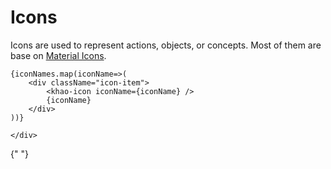 
<Meta title="Icons" />

# Icons

Icons are used to represent actions, objects, or concepts. Most of them are base on [Material Icons](https://fonts.google.com/icons).

<div className="sb-container">
  <div className='container'>
  
    {iconNames.map(iconName=>(
        <div className="icon-item">
            <khao-icon iconName={iconName} />
            {iconName}
        </div>
    ))}

    </div>

</div>

<style>
  {`
    .sb-container {
        margin-top: 24px;
        margin-bottom: 48px;
    }

    .container {
        display:flex;
        flex-direction: row;
        justify-content: flex-start;
        flex-wrap: wrap;
        gap: 4rem;
        
    }

    .icon-item {
        display:block;
        justify-content: flex-start;
        width: 75px;
        height: 75px;
        text-align: center;
    }

   
  
  
  `}
</style>{" "}
